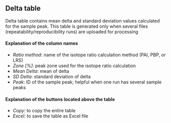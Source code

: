 ## Delta table

Delta table contains mean delta and standard deviation values calculated for the sample peak. This table is generated only when several files (repeatability/reproducibility runs) are uploaded for processing

#### Explanation of the column names

-   *Ratio method*: name of the isotope ratio calculation method (PAI, PBP, or LRS)
-   *Zone [%]*: peak zone used for the isotope ratio calculation
-   *Mean Delta*: mean of delta
-   *SD Delta*: standard deviation of delta
-   *Peak*: ID of the sample peak; helpful when one run has several sample peaks

#### Explanation of the buttons located above the table

-   *Copy*: to copy the entire table
-   *Excel*: to save the table as Excel file
